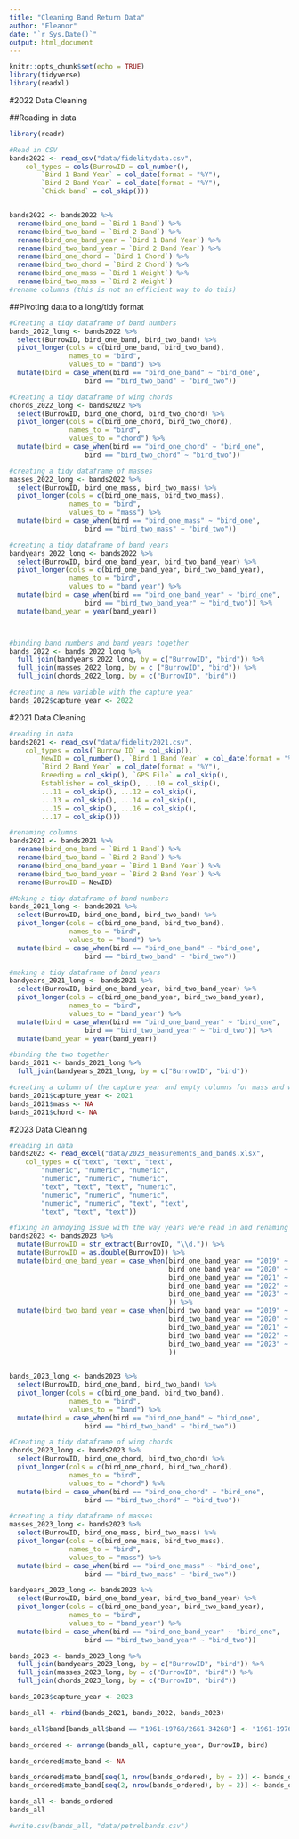 ```yaml
---
title: "Cleaning Band Return Data"
author: "Eleanor"
date: "`r Sys.Date()`"
output: html_document
---
```


```r
knitr::opts_chunk$set(echo = TRUE)
library(tidyverse)
library(readxl)
```

#2022 Data Cleaning

##Reading in data
```r

library(readr)

#Read in CSV
bands2022 <- read_csv("data/fidelitydata.csv", 
    col_types = cols(BurrowID = col_number(), 
        `Bird 1 Band Year` = col_date(format = "%Y"), 
        `Bird 2 Band Year` = col_date(format = "%Y"), 
        `Chick band` = col_skip()))


bands2022 <- bands2022 %>% 
  rename(bird_one_band = `Bird 1 Band`) %>% 
  rename(bird_two_band = `Bird 2 Band`) %>% 
  rename(bird_one_band_year = `Bird 1 Band Year`) %>% 
  rename(bird_two_band_year = `Bird 2 Band Year`) %>% 
  rename(bird_one_chord = `Bird 1 Chord`) %>% 
  rename(bird_two_chord = `Bird 2 Chord`) %>% 
  rename(bird_one_mass = `Bird 1 Weight`) %>% 
  rename(bird_two_mass = `Bird 2 Weight`)
#rename columns (this is not an efficient way to do this)

```

##Pivoting data to a long/tidy format
```r

#Creating a tidy dataframe of band numbers
bands_2022_long <- bands2022 %>% 
  select(BurrowID, bird_one_band, bird_two_band) %>% 
  pivot_longer(cols = c(bird_one_band, bird_two_band),
               names_to = "bird",
               values_to = "band") %>% 
  mutate(bird = case_when(bird == "bird_one_band" ~ "bird_one",
                   bird == "bird_two_band" ~ "bird_two"))

#Creating a tidy dataframe of wing chords
chords_2022_long <- bands2022 %>% 
  select(BurrowID, bird_one_chord, bird_two_chord) %>% 
  pivot_longer(cols = c(bird_one_chord, bird_two_chord),
               names_to = "bird",
               values_to = "chord") %>% 
  mutate(bird = case_when(bird == "bird_one_chord" ~ "bird_one",
                   bird == "bird_two_chord" ~ "bird_two"))

#creating a tidy dataframe of masses
masses_2022_long <- bands2022 %>% 
  select(BurrowID, bird_one_mass, bird_two_mass) %>% 
  pivot_longer(cols = c(bird_one_mass, bird_two_mass),
               names_to = "bird",
               values_to = "mass") %>% 
  mutate(bird = case_when(bird == "bird_one_mass" ~ "bird_one",
                   bird == "bird_two_mass" ~ "bird_two"))

#creating a tidy dataframe of band years
bandyears_2022_long <- bands2022 %>% 
  select(BurrowID, bird_one_band_year, bird_two_band_year) %>% 
  pivot_longer(cols = c(bird_one_band_year, bird_two_band_year),
               names_to = "bird",
               values_to = "band_year") %>% 
  mutate(bird = case_when(bird == "bird_one_band_year" ~ "bird_one",
                   bird == "bird_two_band_year" ~ "bird_two")) %>% 
  mutate(band_year = year(band_year))



#binding band numbers and band years together
bands_2022 <- bands_2022_long %>% 
  full_join(bandyears_2022_long, by = c("BurrowID", "bird")) %>% 
  full_join(masses_2022_long, by = c ("BurrowID", "bird")) %>% 
  full_join(chords_2022_long, by = c("BurrowID", "bird"))

#creating a new variable with the capture year
bands_2022$capture_year <- 2022


```


#2021 Data Cleaning

```r

#reading in data
bands2021 <- read_csv("data/fidelity2021.csv", 
    col_types = cols(`Burrow ID` = col_skip(), 
        NewID = col_number(), `Bird 1 Band Year` = col_date(format = "%Y"), 
        `Bird 2 Band Year` = col_date(format = "%Y"), 
        Breeding = col_skip(), `GPS File` = col_skip(), 
        Establisher = col_skip(), ...10 = col_skip(), 
        ...11 = col_skip(), ...12 = col_skip(), 
        ...13 = col_skip(), ...14 = col_skip(), 
        ...15 = col_skip(), ...16 = col_skip(), 
        ...17 = col_skip()))

#renaming columns
bands2021 <- bands2021 %>% 
  rename(bird_one_band = `Bird 1 Band`) %>% 
  rename(bird_two_band = `Bird 2 Band`) %>% 
  rename(bird_one_band_year = `Bird 1 Band Year`) %>% 
  rename(bird_two_band_year = `Bird 2 Band Year`) %>% 
  rename(BurrowID = NewID)

#Making a tidy dataframe of band numbers
bands_2021_long <- bands2021 %>% 
  select(BurrowID, bird_one_band, bird_two_band) %>% 
  pivot_longer(cols = c(bird_one_band, bird_two_band),
               names_to = "bird",
               values_to = "band") %>% 
  mutate(bird = case_when(bird == "bird_one_band" ~ "bird_one",
                   bird == "bird_two_band" ~ "bird_two"))

#making a tidy dataframe of band years
bandyears_2021_long <- bands2021 %>% 
  select(BurrowID, bird_one_band_year, bird_two_band_year) %>% 
  pivot_longer(cols = c(bird_one_band_year, bird_two_band_year),
               names_to = "bird",
               values_to = "band_year") %>% 
  mutate(bird = case_when(bird == "bird_one_band_year" ~ "bird_one",
                   bird == "bird_two_band_year" ~ "bird_two")) %>% 
  mutate(band_year = year(band_year))

#binding the two together
bands_2021 <- bands_2021_long %>% 
  full_join(bandyears_2021_long, by = c("BurrowID", "bird"))

#creating a column of the capture year and empty columns for mass and wing chord
bands_2021$capture_year <- 2021
bands_2021$mass <- NA
bands_2021$chord <- NA
```



#2023 Data Cleaning

```r

#reading in data
bands2023 <- read_excel("data/2023_measurements_and_bands.xlsx", 
    col_types = c("text", "text", "text", 
        "numeric", "numeric", "numeric", 
        "numeric", "numeric", "numeric", 
        "text", "text", "text", "numeric", 
        "numeric", "numeric", "numeric", 
        "numeric", "numeric", "text", "text", 
        "text", "text", "text"))

#fixing an annoying issue with the way years were read in and renaming columns. I already renamed several of them in the spreadsheet. 
bands2023 <- bands2023 %>% 
  mutate(BurrowID = str_extract(BurrowID, "\\d.")) %>% 
  mutate(BurrowID = as.double(BurrowID)) %>% 
  mutate(bird_one_band_year = case_when(bird_one_band_year == "2019" ~ 2019,
                                        bird_one_band_year == "2020" ~ 2020,
                                        bird_one_band_year == "2021" ~ 2021,
                                        bird_one_band_year == "2022" ~ 2022,
                                        bird_one_band_year == "2023" ~ 2023
                                        )) %>% 
  mutate(bird_two_band_year = case_when(bird_two_band_year == "2019" ~ 2019,
                                        bird_two_band_year == "2020" ~ 2020,
                                        bird_two_band_year == "2021" ~ 2021,
                                        bird_two_band_year == "2022" ~ 2022,
                                        bird_two_band_year == "2023" ~ 2023
                                        ))
  

bands_2023_long <- bands2023 %>% 
  select(BurrowID, bird_one_band, bird_two_band) %>% 
  pivot_longer(cols = c(bird_one_band, bird_two_band),
               names_to = "bird",
               values_to = "band") %>% 
  mutate(bird = case_when(bird == "bird_one_band" ~ "bird_one",
                   bird == "bird_two_band" ~ "bird_two"))

#Creating a tidy dataframe of wing chords
chords_2023_long <- bands2023 %>% 
  select(BurrowID, bird_one_chord, bird_two_chord) %>% 
  pivot_longer(cols = c(bird_one_chord, bird_two_chord),
               names_to = "bird",
               values_to = "chord") %>% 
  mutate(bird = case_when(bird == "bird_one_chord" ~ "bird_one",
                   bird == "bird_two_chord" ~ "bird_two"))

#creating a tidy dataframe of masses
masses_2023_long <- bands2023 %>% 
  select(BurrowID, bird_one_mass, bird_two_mass) %>% 
  pivot_longer(cols = c(bird_one_mass, bird_two_mass),
               names_to = "bird",
               values_to = "mass") %>% 
  mutate(bird = case_when(bird == "bird_one_mass" ~ "bird_one",
                   bird == "bird_two_mass" ~ "bird_two"))

bandyears_2023_long <- bands2023 %>% 
  select(BurrowID, bird_one_band_year, bird_two_band_year) %>% 
  pivot_longer(cols = c(bird_one_band_year, bird_two_band_year),
               names_to = "bird",
               values_to = "band_year") %>% 
  mutate(bird = case_when(bird == "bird_one_band_year" ~ "bird_one",
                   bird == "bird_two_band_year" ~ "bird_two"))

bands_2023 <- bands_2023_long %>% 
  full_join(bandyears_2023_long, by = c("BurrowID", "bird")) %>% 
  full_join(masses_2023_long, by = c("BurrowID", "bird")) %>% 
  full_join(chords_2023_long, by = c("BurrowID", "bird"))

bands_2023$capture_year <- 2023
```

```r
bands_all <- rbind(bands_2021, bands_2022, bands_2023)

bands_all$band[bands_all$band == "1961-19768/2661-34268"] <- "1961-19768"

bands_ordered <- arrange(bands_all, capture_year, BurrowID, bird)

bands_ordered$mate_band <- NA

bands_ordered$mate_band[seq(1, nrow(bands_ordered), by = 2)] <- bands_ordered$band[seq(2, nrow(bands_ordered), by = 2)]
bands_ordered$mate_band[seq(2, nrow(bands_ordered), by = 2)] <- bands_ordered$band[seq(1, nrow(bands_ordered), by = 2)]

bands_all <- bands_ordered
bands_all
```

```r
#write.csv(bands_all, "data/petrelbands.csv")
```


